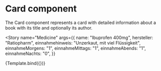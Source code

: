 
<Meta title="Components/Cards" component={MedicineCard} />

# Card component

The Card component represents a card with detailed information about a book with its title and optionally its author.


<Story
  name="Medicine"
  args={{
    name: "Ibuprofen 400mg",
    hersteller: "Ratiopharm",
    einnahmehinweis: "Unzerkaut, mit viel Flüssigkeit",
    einnahmeMorgens: "1",
    einnahmeMittags: "1",
    einnahmeAbends: "1",
    einnahmeNachts: "0",
  }}
>
  {Template.bind({})}
</Story>
